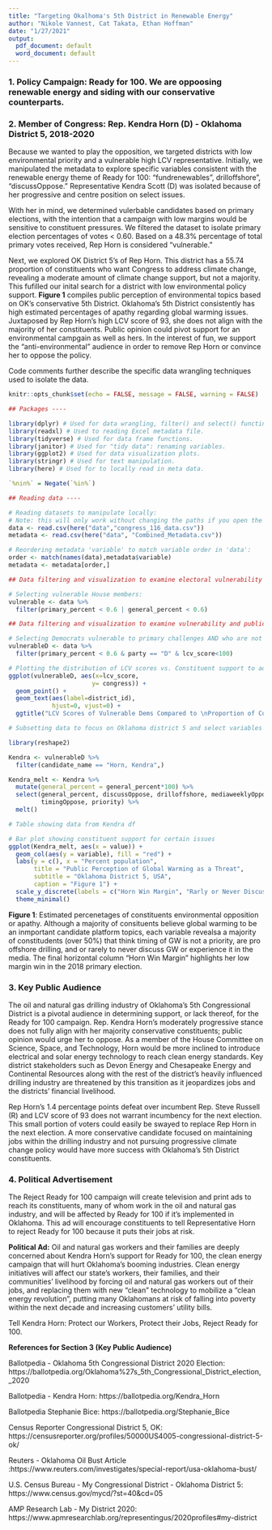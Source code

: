 ```yaml
---
title: "Targeting Okalhoma's 5th District in Renewable Energy"
author: "Nikole Vannest, Cat Takata, Ethan Hoffman"
date: "1/27/2021"
output:
  pdf_document: default
  word_document: default
---
```



### 1. Policy Campaign: **Ready for 100**. We are oppoosing renewable energy and siding with our conservative counterparts. 


### 2. Member of Congress: **Rep. Kendra Horn (D)** - Oklahoma District 5, 2018-2020

Because we wanted to play the opposition, we targeted districts with low environmental priority and a vulnerable high LCV representative. Initially, we manipulated the metadata to explore specific variables consistent with the renewable energy theme of Ready for 100: "fundrenewables", drilloffshore", "discussOppose." Representative Kendra Scott (D) was isolated because of her progressive and centre position on select issues. 

With her in mind, we determined vulerbable candidates based on primary elections, with the intention that a campaign with low margins would be sensitive to constituent pressures. We filtered the dataset to isolate primary election percentages of votes < 0.60. Based on a 48.3% percentage of total primary votes received, Rep Horn is considered "vulnerable." 

Next, we explored OK District 5's of Rep Horn. This district has a 55.74 proportion of constituents who want Congress to address climate change, revealing a moderate amount of climate change support, but not a majority. This fufilled our inital search for a district with low environmental policy support. **Figure 1** compiles public perception of environmental topics based on OK's conservative 5th District. Oklahoma's 5th District consistently has high estimated percentages of apathy regarding global warming issues. Juxtaposed by Rep Horn's high LCV score of 93, she does not align with the majority of her constituents. Public opinion could pivot support for an environmental campgain as well as hers. In the interest of fun, we support the "anti-environmental" audience in order to remove Rep Horn or convince her to oppose the policy.  

Code comments further describe the specific data wrangling techniques used to isolate the data. 


```r
knitr::opts_chunk$set(echo = FALSE, message = FALSE, warning = FALSE)

## Packages ----

library(dplyr) # Used for data wrangling, filter() and select() functinos used to isolate variables. 
library(readxl) # Used to reading Excel metadata file.
library(tidyverse) # Used for data frame functions. 
library(janitor) # Used for "tidy data": renaming variables. 
library(ggplot2) # Used for data visualization plots.  
library(stringr) # Used for text manipulation. 
library(here) # Used for to locally read in meta data. 

`%nin%` = Negate(`%in%`)

## Reading data ----

# Reading datasets to manipulate locally:
# Note: this will only work without changing the paths if you open the .Rproj file
data <- read.csv(here("data","congress_116_data.csv"))
metadata <- read.csv(here("data", "Combined_Metadata.csv"))
```

```r

# Reordering metadata 'variable' to match variable order in 'data':
order <- match(names(data),metadata$variable)
metadata <- metadata[order,]

## Data filtering and visualization to examine electoral vulnerability ----

# Selecting vulnerable House members:
vulnerable <- data %>%
  filter(primary_percent < 0.6 | general_percent < 0.6)
```

```r

## Data filtering and visualization to examine vulnerability and public opinion ----

# Selecting Democrats vulnerable to primary challenges AND who are not strongest possible environmentalists:
vulnerableD <- data %>%
  filter(primary_percent < 0.6 & party == "D" & lcv_score<100)

# Plotting the distribution of LCV scores vs. Constituent support to address climate:
ggplot(vulnerableD, aes(x=lcv_score, 
                       y= congress)) + 
  geom_point() +
  geom_text(aes(label=district_id),
            hjust=0, vjust=0) +
  ggtitle("LCV Scores of Vulnerable Dems Compared to \nProportion of Constituents that Want Increased Action from Congress")


```

```r

# Subsetting data to focus on Oklahoma district 5 and select variables -----

library(reshape2)

Kendra <- vulnerableD %>% 
  filter(candidate_name == "Horn, Kendra",)

Kendra_melt <- Kendra %>% 
  mutate(general_percent = general_percent*100) %>% 
  select(general_percent, discussOppose, drilloffshore, mediaweeklyOppose, 
         timingOppose, priority) %>% 
  melt()

# Table showing data from Kendra df

# Bar plot showing constituent support for certain issues
ggplot(Kendra_melt, aes(x = value)) + 
  geom_col(aes(y = variable), fill = "red") +
  labs(y = c(), x = "Percent population",
       title = "Public Perception of Global Warming as a Threat",
       subtitle = "Oklahoma District 5, USA",
       caption = "Figure 1") +
  scale_y_discrete(labels = c("Horn Win Margin", "Rarly or Never Discuss GW", "Pro Offshore Drilling", "Hear About GW in the Media \nLittle to Never", "GW Effect Will Take 25 Years, \nLonger, or Never", "Global Warming Important")) +
  theme_minimal()

```

**Figure 1**: Estimated percenetages of constituents environmental opposition or apathy. Although a majority of consituents believe global warming to be an inmportant candidate platform topics, each variable revealsa a majority of constitudents (over 50%) that think timing of GW is not a priority, are pro offshore drilling, and or rarely to never discuss GW or experience it in the media. The final horizontal column "Horn Win Margin" highlights her low margin win in the 2018 primary election. 


### 3. Key Public Audience

The oil and natural gas drilling industry of Oklahoma’s 5th Congressional District is a pivotal audience in determining support, or lack thereof, for the Ready for 100 campaign. Rep. Kendra Horn’s moderately progressive stance does not fully align with her majority conservative constituents; public opinion would urge her to oppose. As a member of the House Committee on Science, Space, and Technology, Horn would be more inclined to introduce electrical and solar energy technology to reach clean energy standards. Key district stakeholders such as Devon Energy and Chesapeake Energy and Continental Resources along with the rest of the district’s heavily influenced drilling industry are threatened by this transition as it jeopardizes jobs and the districts’ financial livelihood. 

Rep Horn’s 1.4 percentage points defeat over incumbent Rep. Steve Russell (R) and LCV score of 93 does not warrant incumbency for the next election. This small portion of voters could easily be swayed to replace Rep Horn in the next election. A more conservative candidate focused on maintaining jobs within the drilling industry and not pursuing progressive climate change policy would have more success with Oklahoma’s 5th District constituents. 


### 4. Political Advertisement

The Reject Ready for 100 campaign will create television and print ads to reach its constituents, many of whom work in the oil and natural gas industry, and will be affected by Ready for 100 if it's implemented in Oklahoma. This ad will encourage constituents to tell Representative Horn to reject Ready for 100 because it puts their jobs at risk.

**Political Ad:**
Oil and natural gas workers and their families are deeply concerned about Kendra Horn's support for Ready for 100, the clean energy campaign that will hurt Oklahoma's booming industries. Clean energy initiatives will affect our state's workers, their families, and their communities' livelihood by forcing oil and natural gas workers out of their jobs, and replacing them with new "clean" technology to mobilize a "clean energy revolution", putting many Oklahomans at risk of falling into poverty within the next decade and increasing customers' utility bills.

Tell Kendra Horn: Protect our Workers, Protect their Jobs, Reject Ready for 100.


**References for Section 3 (Key Public Audience)**

Ballotpedia - Oklahoma 5th Congressional District 2020 Election: https://ballotpedia.org/Oklahoma%27s_5th_Congressional_District_election,_2020

Ballotpedia - Kendra Horn: https://ballotpedia.org/Kendra_Horn

Ballotpedia Stephanie Bice: https://ballotpedia.org/Stephanie_Bice

Census Reporter Congressional District 5, OK: https://censusreporter.org/profiles/50000US4005-congressional-district-5-ok/

Reuters - Oklahoma Oil Bust Article :https://www.reuters.com/investigates/special-report/usa-oklahoma-bust/

U.S. Census Bureau - My Congressional District - Oklahoma District 5: https://www.census.gov/mycd/?st=40&cd=05

AMP Research Lab - My District 2020: https://www.apmresearchlab.org/representingus/2020profiles#my-district

